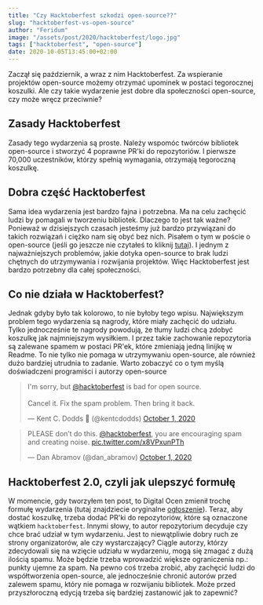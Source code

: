 ```yaml
---
title: "Czy Hacktoberfest szkodzi open-source??"
slug: "hacktoberfest-vs-open-source"
author: "Feridum"
image: "/assets/post/2020/hacktoberfest/logo.jpg"
tags: ["hacktoberfest", "open-source"]
date: 2020-10-05T13:45:00+02:00
---
```


Zaczął się październik, a wraz z nim Hacktoberfest. Za wspieranie projektów open-source możemy otrzymać upominek w postaci tegorocznej koszulki. Ale czy takie wydarzenie jest dobre dla społeczności open-source, czy może wręcz przeciwnie?



## Zasady Hacktoberfest

Zasady tego wydarzenia są proste. Należy wspomóc twórców bibliotek open-source i stworzyć 4 poprawne PR'ki do repozytoriów. I pierwsze 70,000 uczestników, którzy spełnią wymagania, otrzymają tegoroczną koszulkę.

## Dobra część Hacktoberfest

Sama idea wydarzenia jest bardzo fajna i potrzebna. Ma na celu zachęcić ludzi by pomagali w tworzeniu bibliotek. Dlaczego to jest tak ważne? Ponieważ w dzisiejszych czasach jesteśmy już bardzo przywiązani do takich rozwiązań i ciężko nam się obyć bez nich. Pisałem o tym w poście o open-source (jeśli go jeszcze nie czytałeś to kliknij [tutaj](https://fsgeek.pl/post/czy-jestesmy-wiezniami-open-source/)). I jednym z najważniejszych problemów, jakie dotyka open-source to brak ludzi chętnych do utrzymywania i rozwijania projektów. Więc Hacktoberfest jest bardzo potrzebny dla całej społeczności.

## Co nie działa w Hacktoberfest?

Jednak gdyby było tak kolorowo, to nie byłoby tego wpisu. Największym problem tego wydarzenia są nagrody, które miały zachęcić do udziału. Tylko jednocześnie te nagrody powodują, że tłumy ludzi chcą zdobyć koszulkę jak najmniejszym wysiłkiem. I przez takie zachowanie repozytoria są zalewane spamem w postaci PR'ek, które zmieniają jedną linijkę w Readme. To nie tylko nie pomaga w utrzymywaniu open-source, ale również dużo bardziej utrudnia to zadanie. Warto zobaczyć co o tym myślą doświadczeni programiści i autorzy open-source

<blockquote class="twitter-tweet"><p lang="en" dir="ltr">I&#39;m sorry, but <a href="https://twitter.com/hacktoberfest?ref_src=twsrc%5Etfw">@hacktoberfest</a> is bad for open source.<br/><br/>Cancel it. Fix the spam problem. Then bring it back.</p>&mdash; Kent C. Dodds 🚀 (@kentcdodds) <a href="https://twitter.com/kentcdodds/status/1311699332949655552?ref_src=twsrc%5Etfw">October 1, 2020</a></blockquote>

<blockquote class="twitter-tweet"><p lang="en" dir="ltr">PLEASE don’t do this. <a href="https://twitter.com/hacktoberfest?ref_src=twsrc%5Etfw">@hacktoberfest</a>, you are encouraging spam and creating noise. <a href="https://t.co/x8VPxunPTh">pic.twitter.com/x8VPxunPTh</a></p>&mdash; Dan Abramov (@dan_abramov) <a href="https://twitter.com/dan_abramov/status/1311692006775758853?ref_src=twsrc%5Etfw">October 1, 2020</a></blockquote>

## Hacktoberfest 2.0, czyli jak ulepszyć formułę

W momencie, gdy tworzyłem ten post, to Digital Ocen zmienił trochę formułę wydarzenia (tutaj znajdziecie oryginalne [ogłoszenie](https://hacktoberfest.digitalocean.com/hacktoberfest-update)). Teraz, aby dostać koszulkę, trzeba dodać PR'ki do repozytoriów, które są oznaczone wątkiem `hacktoberfest`. Innymi słowy, to autor repozytorium decyduje czy chce brać udział w tym wydarzeniu. Jest to niewątpliwie dobry ruch ze strony organizatorów, ale czy wystarczający? Ciągle autorzy, którzy zdecydowali się na wzięcie udziału w wydarzeniu, mogą się zmagać z dużą ilością spamu. Może będzie trzeba wprowadzić większe ograniczenia np.: punkty ujemne za spam. Na pewno coś trzeba zrobić, aby zachęcić ludzi do współtworzenia open-source, ale jednocześnie chronić autorów przed zalewem spamu, który nie pomaga w rozwijaniu bibliotek. Może przed przyszłoroczną edycją trzeba się bardziej zastanowić jak to zapewnić?